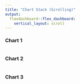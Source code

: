 ```yaml
---
title: "Chart Stack (Scrolling)"
output: 
  flexdashboard::flex_dashboard:
    vertical_layout: scroll
---
```

    
### Chart 1
    
```r
```
    
### Chart 2

```r
```

### Chart 3

```r
```
